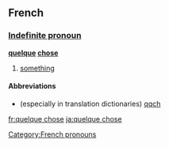 ==French==
===[[Indefinite pronoun]]===
'''[[quelque]] [[chose]]'''

# [[something]]

====Abbreviations====
* (especially in translation dictionaries) [[qqch]]

[[fr:quelque chose]]
[[ja:quelque chose]]

[[Category:French pronouns]]